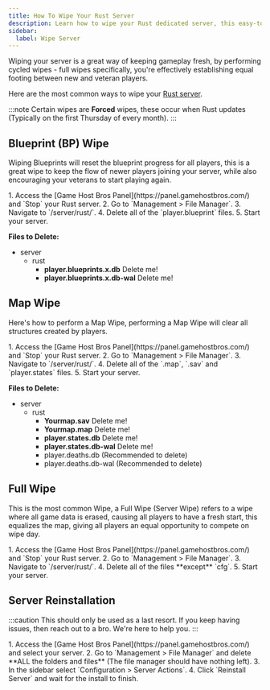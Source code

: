 ```yaml
---
title: How To Wipe Your Rust Server
description: Learn how to wipe your Rust dedicated server, this easy-to-follow guide will show you how to BP wipe, Map Wipe, Full Wipe and more.
sidebar:
  label: Wipe Server
---
```


Wiping your server is a great way of keeping gameplay fresh, by performing cycled wipes - full wipes specifically, you're effectively establishing equal footing between new and veteran players.

Here are the most common ways to wipe your [Rust server](https://www.gamehostbros.com/rust-server-hosting/). 

:::note
Certain wipes are **Forced** wipes, these occur when Rust updates (Typically on the first Thursday of every month).
:::

## Blueprint (BP) Wipe

Wiping Blueprints will reset the blueprint progress for all players, this is a great wipe to keep the flow of newer players joining your server, while also encouraging your veterans to start playing again. 

<Steps>
1. Access the [Game Host Bros Panel](https://panel.gamehostbros.com/) and `Stop` your Rust server.
2. Go to `Management > File Manager`.
3. Navigate to `/server/rust/`.
4. Delete all of the `player.blueprint` files.
5. Start your server.
</Steps>

**Files to Delete:**

<FileTree>

- server
  - rust
    - **player.blueprints.x.db** Delete me!
    - **player.blueprints.x.db-wal** Delete me!

</FileTree>

## Map Wipe

Here's how to perform a Map Wipe, performing a Map Wipe will clear all structures created by players.

<Steps>
1. Access the [Game Host Bros Panel](https://panel.gamehostbros.com/) and `Stop` your Rust server.
2. Go to `Management > File Manager`.
3. Navigate to `/server/rust/`.
4. Delete all of the `.map`, `.sav` and `player.states` files.
5. Start your server.
</Steps>

**Files to Delete:**

<FileTree>

- server
  - rust
    - **Yourmap.sav** Delete me!
    - **Yourmap.map** Delete me!
    - **player.states.db** Delete me!
    - **player.states.db-wal** Delete me!
    - player.deaths.db (Recommended to delete)
    - player.deaths.db-wal (Recommended to delete)

</FileTree>

## Full Wipe

This is the most common Wipe, a Full Wipe (Server Wipe) refers to a wipe where all game data is erased, causing all players to have a fresh start, this equalizes the map, giving all players an equal opportunity to compete on wipe day.

<Steps>
1. Access the [Game Host Bros Panel](https://panel.gamehostbros.com/) and `Stop` your Rust server.
2. Go to `Management > File Manager`.
3. Navigate to `/server/rust/`.
4. Delete all of the files **except** `cfg`.
5. Start your server.
</Steps>

## Server Reinstallation

:::caution
This should only be used as a last resort. If you keep having issues, then reach out to a bro. We're here to help you.
:::

<Steps>
1. Access the [Game Host Bros Panel](https://panel.gamehostbros.com/) and select your server.
2. Go to `Management > File Manager` and delete **ALL the folders and files** (The file manager should have nothing left).
3. In the sidebar select `Configuration > Server Actions`.
4. Click `Reinstall Server` and wait for the install to finish.
</Steps>


